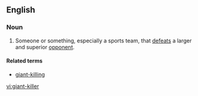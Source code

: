 ==English==

===Noun===
{{en-noun|head=[[giant]]-[[killer]]}}

# Someone or something, especially a sports team, that [[defeat]]s a larger and superior [[opponent]].

====Related terms====
* [[giant-killing]]

[[vi:giant-killer]]